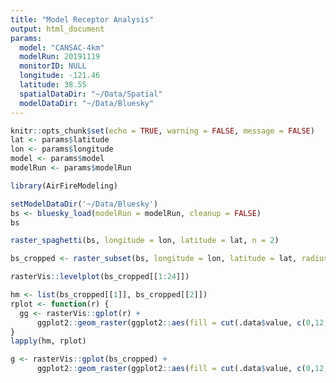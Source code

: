 ```yaml
---
title: "Model Receptor Analysis"
output: html_document
params:
  model: "CANSAC-4km"
  modelRun: 20191119
  monitorID: NULL
  longitude: -121.46
  latitude: 38.55
  spatialDataDir: "~/Data/Spatial"
  modelDataDir: "~/Data/Bluesky"
---
```


```r
knitr::opts_chunk$set(echo = TRUE, warning = FALSE, message = FALSE)
lat <- params$latitude
lon <- params$longitude
model <- params$model
modelRun <- params$modelRun
```

```r
library(AirFireModeling)
```

```r
setModelDataDir('~/Data/Bluesky')
bs <- bluesky_load(modelRun = modelRun, cleanup = FALSE)
bs
```

```r
raster_spaghetti(bs, longitude = lon, latitude = lat, n = 2)
```

```r
bs_cropped <- raster_subset(bs, longitude = lon, latitude = lat, radius = 100*1000)
```

```r
rasterVis::levelplot(bs_cropped[[1:24]])
```

```r
hm <- list(bs_cropped[[1]], bs_cropped[[2]])
rplot <- function(r) {
  gg <- rasterVis::gplot(r) +
      ggplot2::geom_raster(ggplot2::aes(fill = cut(.data$value, c(0,12,25,50))))
}
lapply(hm, rplot)
```

```r
g <- rasterVis::gplot(bs_cropped) +
      ggplot2::geom_raster(ggplot2::aes(fill = cut(.data$value, c(0,12,25,50)))) + ggplot2::facet_wrap(~.data$variable)
```

